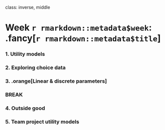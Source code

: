 
class: inverse, middle

# Week `r rmarkdown::metadata$week`: .fancy[`r rmarkdown::metadata$title`]

### 1. Utility models
### 2. Exploring choice data
### 3. .orange[Linear & discrete parameters]

### BREAK

### 4. Outside good
### 5. Team project utility models
